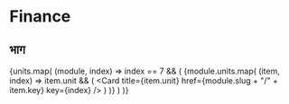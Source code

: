 # Finance


## भाग
{units.map(
    (module, index) =>
    index == 7 && (
        <Cards>
            {module.units.map(
                (item, index) =>
                item.unit && (
                    <Card title={item.unit} href={module.slug + "/" + item.key} key={index} />
                )
            )}
        </Cards>
    )
)}